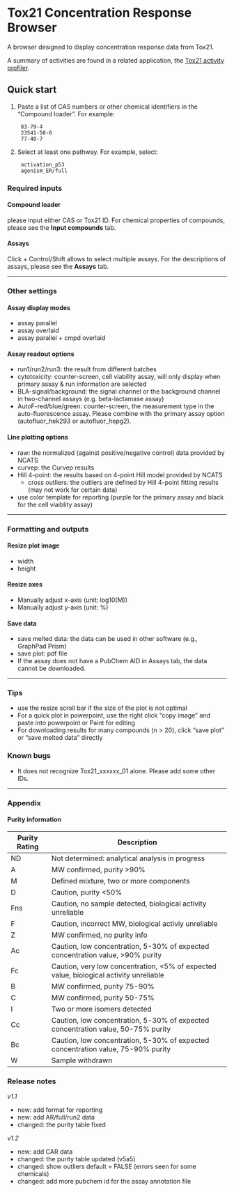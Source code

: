 # Tox21 Concentration Response Browser

A browser designed to display concentration response data from Tox21.

A summary of activities are found in a related application, the [Tox21 activity profiler](/sandbox/tox21-activity-browser/).

## Quick start

1. Paste a list of CAS numbers or other chemical identifiers in the "Compound loader". For example:

        83-79-4
        23541-50-6
        77-40-7

2. Select at least one pathway. For example, select:

        activation_p53
        agonism_ER/full

### Required inputs

#### Compound loader

please input either CAS or Tox21 ID. For chemical properties of compounds, please see the **Input compounds** tab.

#### Assays

Click + Control/Shift allows to select multiple assays. For the descriptions of assays, please see the **Assays** tab.

***

### Other settings

#### Assay display modes

  * assay parallel
  * assay overlaid
  * assay parallel + cmpd overlaid

#### Assay readout options

  * run1/run2/run3: the result from different batches
  * cytotoxicity: counter-screen, cell viability assay, will only display when primary assay & run information are selected
  * BLA-signal/background: the signal channel or the background channel in two-channel assays (e.g. beta-lactamase assay)
  * AutoF-red/blue/green: counter-screen, the measurement type in the auto-fluorescence assay. Please combine with the primary assay option (autofluor\_hek293 or autofluor\_hepg2).

#### Line plotting options

  * raw: the normalized (against positive/negative control) data provided by NCATS
  * curvep: the Curvep results
  * Hill 4-point: the results based on 4-point Hill model provided by NCATS
    * cross outliers: the outliers are defined by Hill 4-point fitting results (may not work for certain data)
  * use color template for reporting (purple for the primary assay and black for the cell viaiblity assay)

***

### Formatting and outputs
#### Resize plot image

  * width
  * height
  
#### Resize axes

  * Manually adjust x-axis (unit: log10(M))
  * Manually adjust y-axis (unit: %)
  
#### Save data

  * save melted data: the data can be used in other software (e.g., GraphPad Prism)
  * save plot: pdf file
  * If the assay does not have a PubChem AID in Assays tab, the data cannot be downloaded. 

***

### Tips

  * use the resize scroll bar if the size of the plot is not optimal
  * For a quick plot in powerpoint, use the right click "copy image" and paste into powerpoint or Paint for editing
  * For downloading results for many compounds (n > 20), click "save plot" or "save melted data" directly

### Known bugs

  * It does not recognize Tox21\_xxxxxx\_01 alone. Please add some other IDs.

***

### Appendix

####  Purity information

<table class='table table-condensed table-striped'>
<thead>
<tr>
  <th>Purity Rating</th>
  <th align="center">Description</th>
</tr>
</thead>
<tbody><tr>
  <td>ND</td>
  <td>Not determined: analytical analysis in progress</td>
</tr>
<tr>
  <td>A</td>
  <td >MW confirmed, purity &gt;90%</td>
</tr>
<tr>
  <td>M</td>
  <td>Defined mixture, two or more components</td>
</tr>
<tr>
  <td>D</td>
  <td>Caution, purity &lt;50%</td>
</tr>
<tr>
  <td>Fns</td>
  <td>Caution, no sample detected, biological activity unreliable</td>
</tr>
<tr>
  <td>F</td>
  <td>Caution, incorrect MW, biological activiy unreliable</td>
</tr>
<tr>
  <td>Z</td>
  <td>MW confirmed, no purity info</td>
</tr>
<tr>
  <td>Ac</td>
  <td>Caution, low concentration, 5-30% of expected concentration value,   &gt;90% purity</td>
</tr>
<tr>
  <td>Fc</td>
  <td>Caution, very low concentration, &lt;5% of expected value, biological   activity unreliable</td>
</tr>
<tr>
  <td>B</td>
  <td>MW confirmed, purity 75-90%</td>
</tr>
<tr>
  <td>C</td>
  <td>MW confirmed, purity 50-75%</td>
</tr>
<tr>
  <td>I</td>
  <td>Two or more isomers detected</td>
</tr>
<tr>
  <td>Cc</td>
  <td>Caution, low concentration, 5-30% of expected concentration value, 50-75%   purity</td>
</tr>
<tr>
  <td>Bc</td>
  <td>Caution, low concentration, 5-30% of expected concentration value, 75-90%   purity</td>
</tr>
<tr>
  <td>W</td>
  <td>Sample withdrawn</td>
</tr>
</tbody></table>



### Release notes

*v1.1*

* new: add format for reporting
* new: add AR/full/run2 data
* changed: the purity table fixed

*v1.2*

* new: add CAR data
* changed: the purity table updated (v5a5)
* changed: show outliers default = FALSE (errors seen for some chemicals)
* changed: add more pubchem id for the assay annotation file
